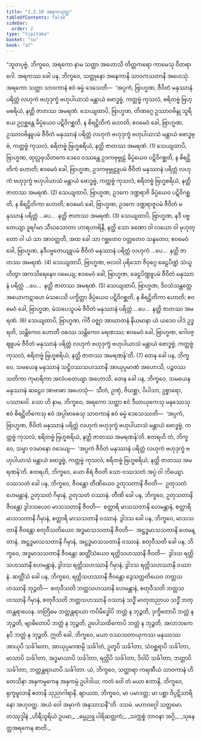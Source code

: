 ```yaml
---
title: "2.2.10 အရကသုတ္တ"
tableOfContents: false
sidebar:
  order: 2
type: "tipitaka"
basket: "su"
book: "a7"
---
```



<DynamicBreadcrumb />

<Division number="74" book="a7">

<Paragraph number="593" book="a7">
“ဘူတပုဗ္ဗံ, ဘိက္ခဝေ, အရကော နာမ သတ္ထာ အဟောသိ တိတ္ထကရော ကာမေသု ဝီတရာဂေါ. အရကဿ ခေါ ပန, ဘိက္ခဝေ, သတ္ထုနော အနေကာနိ သာဝကသတာနိ အဟေသုံ. အရကော သတ္ထာ သာဝကာနံ ဧဝံ ဓမ္မံ ဒေသေတိ—  ‘အပ္ပကံ, ဗြာဟ္မဏ, ဇီဝိတံ မနုဿာနံ ပရိတ္တံ လဟုကံ ဗဟုဒုက္ခံ ဗဟုပါယာသံ မန္တာယံ ဗောဒ္ဓဗ္ဗံ, ကတ္တဗ္ဗံ ကုသလံ, စရိတဗ္ဗံ ဗြဟ္မစရိယံ, နတ္ထိ ဇာတဿ အမရဏံ.
</Paragraph>

<Paragraph number="594" book="a7">
သေယျထာပိ, ဗြာဟ္မဏ, တိဏဂ္ဂေ ဥဿာဝဗိန္ဒု သူရိယေ ဥဂ္ဂစ္ဆန္တေ ခိပ္ပံယေဝ ပဋိဝိဂစ္ဆတိ, န စိရဋ္ဌိတိကံ ဟောတိ; ဧဝမေဝံ ခေါ, ဗြာဟ္မဏ, ဥဿာဝဗိန္ဒူပမံ ဇီဝိတံ မနုဿာနံ ပရိတ္တံ လဟုကံ ဗဟုဒုက္ခံ ဗဟုပါယာသံ မန္တာယံ ဗောဒ္ဓဗ္ဗံ, ကတ္တဗ္ဗံ ကုသလံ, စရိတဗ္ဗံ ဗြဟ္မစရိယံ, နတ္ထိ ဇာတဿ အမရဏံ. (1)
</Paragraph>

<Paragraph number="595" book="a7">
သေယျထာပိ, ဗြာဟ္မဏ, ထုလ္လဖုသိတကေ ဒေဝေ ဝဿန္တေ ဥဒကဗုဗ္ဗုဠံ ခိပ္ပံယေဝ ပဋိဝိဂစ္ဆတိ, န စိရဋ္ဌိတိကံ ဟောတိ; ဧဝမေဝံ ခေါ, ဗြာဟ္မဏ, ဥဒကဗုဗ္ဗုဠူပမံ ဇီဝိတံ မနုဿာနံ ပရိတ္တံ လဟုကံ ဗဟုဒုက္ခံ ဗဟုပါယာသံ မန္တာယံ ဗောဒ္ဓဗ္ဗံ, ကတ္တဗ္ဗံ ကုသလံ, စရိတဗ္ဗံ ဗြဟ္မစရိယံ, နတ္ထိ ဇာတဿ အမရဏံ. (2)
</Paragraph>

<Paragraph number="596" book="a7">
သေယျထာပိ, ဗြာဟ္မဏ, ဥဒကေ ဒဏ္ဍရာဇိ ခိပ္ပံယေဝ ပဋိဝိဂစ္ဆတိ, န စိရဋ္ဌိတိကာ ဟောတိ; ဧဝမေဝံ ခေါ, ဗြာဟ္မဏ, ဥဒကေ ဒဏ္ဍရာဇူပမံ ဇီဝိတံ မနုဿာနံ ပရိတ္တံ …ပေ…  နတ္ထိ ဇာတဿ အမရဏံ. (3)
</Paragraph>

<Paragraph number="597" book="a7">
သေယျထာပိ, ဗြာဟ္မဏ, နဒီ ပဗ္ဗတေယျာ ဒူရင်္ဂမာ သီဃသောတာ ဟာရဟာရိနီ, နတ္ထိ သော ခဏော ဝါ လယော ဝါ မုဟုတ္တော ဝါ ယံ သာ အာဝတ္တတိ, အထ ခေါ သာ ဂစ္ဆတေဝ ဝတ္တတေဝ သန္ဒတေဝ; ဧဝမေဝံ ခေါ, ဗြာဟ္မဏ, နဒီပဗ္ဗတေယျူပမံ ဇီဝိတံ မနုဿာနံ ပရိတ္တံ လဟုကံ …ပေ…  နတ္ထိ ဇာတဿ အမရဏံ. (4)
</Paragraph>

<Paragraph number="598" book="a7">
သေယျထာပိ, ဗြာဟ္မဏ, ဗလဝါ ပုရိသော ဇိဝှဂ္ဂေ ခေဠပိဏ္ဍံ သံယူဟိတွာ အကသိရေနေဝ ဝမေယျ; ဧဝမေဝံ ခေါ, ဗြာဟ္မဏ, ခေဠပိဏ္ဍူပမံ ဇီဝိတံ မနုဿာနံ ပရိတ္တံ …ပေ…  နတ္ထိ ဇာတဿ အမရဏံ. (5)
</Paragraph>

<Paragraph number="599" book="a7">
သေယျထာပိ, ဗြာဟ္မဏ, ဒိဝသံသန္တတ္တေ အယောကဋာဟေ မံသပေသိ ပက္ခိတ္တာ ခိပ္ပံယေဝ ပဋိဝိဂစ္ဆတိ, န စိရဋ္ဌိတိကာ ဟောတိ; ဧဝမေဝံ ခေါ, ဗြာဟ္မဏ, မံသပေသူပမံ ဇီဝိတံ မနုဿာနံ ပရိတ္တံ …ပေ…  နတ္ထိ ဇာတဿ အမရဏံ. (6)
</Paragraph>

<Paragraph number="600" book="a7">
သေယျထာပိ, ဗြာဟ္မဏ, ဂါဝီ ဝဇ္ဈာ အာဃာတနံ နီယမာနာ ယံ ယဒေဝ ပါဒံ ဥဒ္ဓရတိ, သန္တိကေဝ ဟောတိ ဝဓဿ သန္တိကေဝ မရဏဿ; ဧဝမေဝံ ခေါ, ဗြာဟ္မဏ, ဂေါဝဇ္ဈူပမံ ဇီဝိတံ မနုဿာနံ ပရိတ္တံ လဟုကံ ဗဟုဒုက္ခံ ဗဟုပါယာသံ မန္တာယံ ဗောဒ္ဓဗ္ဗံ, ကတ္တဗ္ဗံ ကုသလံ, စရိတဗ္ဗံ ဗြဟ္မစရိယံ, နတ္ထိ ဇာတဿ အမရဏန်’တိ. (7)
</Paragraph>

<Paragraph number="601" book="a7">
တေန ခေါ ပန, ဘိက္ခဝေ, သမယေန မနုဿာနံ သဋ္ဌိဝဿသဟဿာနိ အာယုပ္ပမာဏံ အဟောသိ, ပဉ္စဝဿသတိကာ ကုမာရိကာ အလံပတေယျာ အဟောသိ. တေန ခေါ ပန, ဘိက္ခဝေ, သမယေန မနုဿာနံ ဆဠေဝ အာဗာဓာ အဟေသုံ—  သီတံ, ဥဏှံ, ဇိဃစ္ဆာ, ပိပါသာ, ဥစ္စာရော, ပဿာဝေါ. သော ဟိ နာမ, ဘိက္ခဝေ, အရကော သတ္ထာ ဧဝံ ဒီဃာယုကေသု မနုဿေသု ဧဝံ စိရဋ္ဌိတိကေသု ဧဝံ အပ္ပါဗာဓေသု သာဝကာနံ ဧဝံ ဓမ္မံ ဒေသေဿတိ—  ‘အပ္ပကံ, ဗြာဟ္မဏ, ဇီဝိတံ မနုဿာနံ ပရိတ္တံ လဟုကံ ဗဟုဒုက္ခံ ဗဟုပါယာသံ မန္တာယံ ဗောဒ္ဓဗ္ဗံ, ကတ္တဗ္ဗံ ကုသလံ, စရိတဗ္ဗံ ဗြဟ္မစရိယံ, နတ္ထိ ဇာတဿ အမရဏန်’တိ.
</Paragraph>

<Paragraph number="602" book="a7">
ဧတရဟိ တံ, ဘိက္ခဝေ, သမ္မာ ဝဒမာနော ဝဒေယျ—  ‘အပ္ပကံ ဇီဝိတံ မနုဿာနံ ပရိတ္တံ လဟုကံ ဗဟုဒုက္ခံ ဗဟုပါယာသံ မန္တာယံ ဗောဒ္ဓဗ္ဗံ, ကတ္တဗ္ဗံ ကုသလံ, စရိတဗ္ဗံ ဗြဟ္မစရိယံ, နတ္ထိ ဇာတဿ အမရဏန်’တိ. ဧတရဟိ, ဘိက္ခဝေ, ယော စိရံ ဇီဝတိ သော ဝဿသတံ အပ္ပံ ဝါ ဘိယျော. ဝဿသတံ ခေါ ပန, ဘိက္ခဝေ, ဇီဝန္တော တီဏိယေဝ ဥတုသတာနိ ဇီဝတိ—  ဥတုသတံ ဟေမန္တာနံ, ဥတုသတံ ဂိမှာနံ, ဥတုသတံ ဝဿာနံ. တီဏိ ခေါ ပန, ဘိက္ခဝေ, ဥတုသတာနိ ဇီဝန္တော ဒွါဒသယေဝ မာသသတာနိ ဇီဝတိ—  စတ္တာရိ မာသသတာနိ ဟေမန္တာနံ, စတ္တာရိ မာသသတာနိ ဂိမှာနံ, စတ္တာရိ မာသသတာနိ ဝဿာနံ. ဒွါဒသ ခေါ ပန, ဘိက္ခဝေ, မာသသတာနိ ဇီဝန္တော စတုဝီသတိယေဝ အဒ္ဓမာသသတာနိ ဇီဝတိ—  အဋ္ဌဒ္ဓမာသသတာနိ ဟေမန္တာနံ, အဋ္ဌဒ္ဓမာသသတာနိ ဂိမှာနံ, အဋ္ဌဒ္ဓမာသသတာနိ ဝဿာနံ. စတုဝီသတိ ခေါ ပန, ဘိက္ခဝေ, အဒ္ဓမာသသတာနိ ဇီဝန္တော ဆတ္တိံသံယေဝ ရတ္တိသဟဿာနိ ဇီဝတိ—  ဒွါဒသ ရတ္တိသဟဿာနိ ဟေမန္တာနံ, ဒွါဒသ ရတ္တိသဟဿာနိ ဂိမှာနံ, ဒွါဒသ ရတ္တိသဟဿာနိ ဝဿာနံ. ဆတ္တိံသံ ခေါ ပန, ဘိက္ခဝေ, ရတ္တိသဟဿာနိ ဇီဝန္တော ဒွေသတ္တတိယေဝ ဘတ္တသဟဿာနိ ဘုဉ္ဇတိ—  စတုဝီသတိ ဘတ္တသဟဿာနိ ဟေမန္တာနံ, စတုဝီသတိ ဘတ္တသဟဿာနိ ဂိမှာနံ, စတုဝီသတိ ဘတ္တသဟဿာနိ ဝဿာနံ သဒ္ဓိံ မာတုထညာယ သဒ္ဓိံ ဘတ္တန္တရာယေန.
</Paragraph>

<Paragraph number="603" book="a7">
တတြိမေ ဘတ္တန္တရာယာ ကပိမိဒ္ဓေါပိ ဘတ္တံ န ဘုဉ္ဇတိ, ဒုက္ခိတောပိ ဘတ္တံ န ဘုဉ္ဇတိ, ဗျာဓိတောပိ ဘတ္တံ န ဘုဉ္ဇတိ, ဥပေါသထိကောပိ ဘတ္တံ န ဘုဉ္ဇတိ, အလာဘကေနပိ ဘတ္တံ န ဘုဉ္ဇတိ. ဣတိ ခေါ, ဘိက္ခဝေ, မယာ ဝဿသတာယုကဿ မနုဿဿ အာယုပိ သင်္ခါတော, အာယုပ္ပမာဏမ္ပိ သင်္ခါတံ, ဥတူပိ သင်္ခါတာ, သံဝစ္ဆရာပိ သင်္ခါတာ, မာသာပိ သင်္ခါတာ, အဒ္ဓမာသာပိ သင်္ခါတာ, ရတ္တိပိ သင်္ခါတာ, ဒိဝါပိ သင်္ခါတာ, ဘတ္တာပိ သင်္ခါတာ, ဘတ္တန္တရာယာပိ သင်္ခါတာ. ယံ, ဘိက္ခဝေ, သတ္ထာရာ ကရဏီယံ သာဝကာနံ ဟိတေသိနာ အနုကမ္ပကေန အနုကမ္ပံ ဥပါဒါယ; ကတံ ဝေါ တံ မယာ ဧတာနိ, ဘိက္ခဝေ, ရုက္ခမူလာနိ ဧတာနိ သုညာဂါရာနိ. ဈာယထ, ဘိက္ခဝေ, မာ ပမာဒတ္ထ; မာ ပစ္ဆာ ဝိပ္ပဋိသာရိနော အဟုဝတ္ထ. အယံ ဝေါ အမှာကံ အနုသာသနီ”တိ.

</Paragraph>
</Division>

<Paragraph number="604" type="center" book="a7">
ဒသမံ.



</Paragraph>

<Paragraph number="605" type="center" book="a7">
မဟာဝဂ္ဂေါ သတ္တမော.



</Paragraph>

<Paragraph number="606" type="center" book="a7">
တဿုဒ္ဒါနံ


</Paragraph>

<Paragraph number="607" type="verses" book="a7">
_ဟိရီသူရိယံ ဥပမာ,_  
_ဓမ္မညူ ပါရိဆတ္တကံ;_  
_သက္ကစ္စံ ဘာဝနာ အဂ္ဂိ,_  
_သုနေတ္တအရကေန စာတိ._
</Paragraph>
